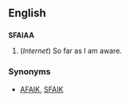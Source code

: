 ==English==
==={{initialism}}===
'''SFAIAA'''

#(''Internet'') So far as I am aware.

===Synonyms===
*[[AFAIK]], [[SFAIK]]